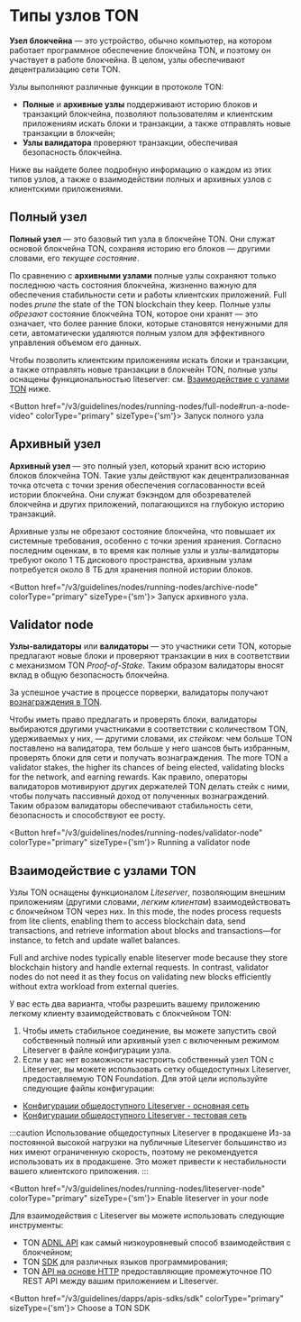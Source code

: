 

# Типы узлов TON

**Узел блокчейна** — это устройство, обычно компьютер, на котором работает программное обеспечение блокчейна TON, и поэтому он участвует в работе блокчейна. В целом, узлы обеспечивают децентрализацию сети TON.

Узлы выполняют различные функции в протоколе TON:

* **Полные** и **архивные узлы** поддерживают историю блоков и транзакций блокчейна, позволяют пользователям и клиентским приложениям искать блоки и транзакции, а также отправлять новые транзакции в блокчейн;
* **Узлы валидатора** проверяют транзакции, обеспечивая безопасность блокчейна.

Ниже вы найдете более подробную информацию о каждом из этих типов узлов, а также о взаимодействии полных и архивных узлов с клиентскими приложениями.

## Полный узел

**Полный узел** — это базовый тип узла в блокчейне TON. Они служат основой блокчейна TON, сохраняя историю его блоков — другими словами, его *текущее состояние*.

По сравнению с **архивными узлами** полные узлы сохраняют только последнюю часть состояния блокчейна, жизненно важную для обеспечения стабильности сети и работы клиентских приложений. Full nodes *prune* the state of the TON blockchain they keep. Полные узлы *обрезают* состояние блокчейна TON, которое они хранят — это означает, что более ранние блоки, которые становятся ненужными для сети, автоматически удаляются полным узлом для эффективного управления объемом его данных.

Чтобы позволить клиентским приложениям искать блоки и транзакции, а также отправлять новые транзакции в блокчейн TON, полные узлы оснащены функциональностью liteserver: см. [Взаимодействие с узлами TON](#interacting-with-ton-nodes) ниже.

<Button href="/v3/guidelines/nodes/running-nodes/full-node#run-a-node-video" colorType="primary" sizeType={'sm'}>
  Запуск полного узла
</Button>

## Архивный узел

**Архивный узел** — это полный узел, который хранит всю историю блоков блокчейна TON. Такие узлы действуют как децентрализованная точка отсчета с точки зрения обеспечения согласованности всей истории блокчейна. Они служат бэкэндом для обозревателей блокчейна и других приложений, полагающихся на глубокую историю транзакций.

Архивные узлы не обрезают состояние блокчейна, что повышает их системные требования, особенно с точки зрения хранения. Согласно последним оценкам, в то время как полные узлы и узлы-валидаторы требуют около 1 ТБ дискового пространства, архивным узлам потребуется около 8 ТБ для хранения полной истории блоков.

<Button href="/v3/guidelines/nodes/running-nodes/archive-node" colorType="primary" sizeType={'sm'}>
  Запуск архивного узла.
</Button>

## Validator node

**Узлы-валидаторы** или **валидаторы** — это участники сети TON, которые предлагают новые блоки и проверяют транзакции в них в соответствии с механизмом TON *Proof-of-Stake*. Таким образом валидаторы вносят вклад в общую безопасность блокчейна.

За успешное участие в процессе порверки, валидаторы получают [вознаграждения в TON](/v3/documentation/infra/nodes/validation/staking-incentives).

Чтобы иметь право предлагать и проверять блоки, валидаторы выбираются другими участниками в соответствии с количеством TON, удерживаемых у них, — другими словами, их *стейком*: чем больше TON поставлено на валидатора, тем больше у него шансов быть избранным, проверять блоки для сети и получать вознаграждения. The more TON a validator stakes, the higher its chances of being elected, validating blocks for the network, and earning rewards. Как правило, операторы валидаторов мотивируют других держателей TON делать стейк с ними, чтобы получать пассивный доход от полученных вознаграждений. Таким образом валидаторы обеспечивают стабильность сети, безопасность и способствуют ее росту.

<Button href="/v3/guidelines/nodes/running-nodes/validator-node" colorType="primary" sizeType={'sm'}>
  Running a validator node
</Button>

## Взаимодействие с узлами TON

Узлы TON оснащены функционалом *Liteserver*, позволяющим внешним приложениям (другими словами, *легким клиентам*) взаимодействовать с блокчейном TON через них. In this mode, the nodes process requests from lite clients, enabling them to access blockchain data, send transactions, and retrieve information about blocks and transactions—for instance, to fetch and update wallet balances.

Full and archive nodes typically enable liteserver mode because they store blockchain history and handle external requests. In contrast, validator nodes do not need it as they focus on validating new blocks efficiently without extra workload from external queries.

У вас есть два варианта, чтобы разрешить вашему приложению легкому клиенту взаимодействовать с блокчейном TON:

1. Чтобы иметь стабильное соединение, вы можете запустить свой собственный полный или архивный узел с включенным режимом Liteserver в файле конфигурации узла.
2. Если у вас нет возможности настроить собственный узел TON с Liteserver, вы можете использовать сетку общедоступных Liteserver, предоставляемую TON Foundation. Для этой цели используйте следующие файлы конфигурации:

* [Конфигурации общедоступного Liteserver - основная сеть](https://ton.org/global-config.json)
* [Конфигурации общедоступного Liteserver - тестовая сеть](https://ton.org/testnet-global.config.json)

:::caution Использование общедоступных Liteserver в продакшене
Из-за постоянной высокой нагрузки на публичные Liteserver большинство из них имеют ограниченную скорость, поэтому не рекомендуется использовать их в продакшене.
Это может привести к нестабильности вашего клиентского приложения.
:::

<Button href="/v3/guidelines/nodes/running-nodes/liteserver-node" colorType="primary" sizeType={'sm'}>
  Enable liteserver in your node
</Button>

Для взаимодействия с Liteserver вы можете использовать следующие инструменты:

* TON [ADNL API](/v3/guidelines/dapps/apis-sdks/ton-adnl-apis) как самый низкоуровневый способ взаимодействия с блокчейном;
* TON [SDK](/v3/guidelines/dapps/apis-sdks/sdk) для различных языков программирования;
* TON [API на основе HTTP](/v3/concepts/dive-into-ton/ton-ecosystem/explorers-in-ton) предоставляющие промежуточное ПО REST API между вашим приложением и Liteserver.

<Button href="/v3/guidelines/dapps/apis-sdks/sdk" colorType="primary" sizeType={'sm'}>
  Choose a TON SDK
</Button>

<Feedback />
